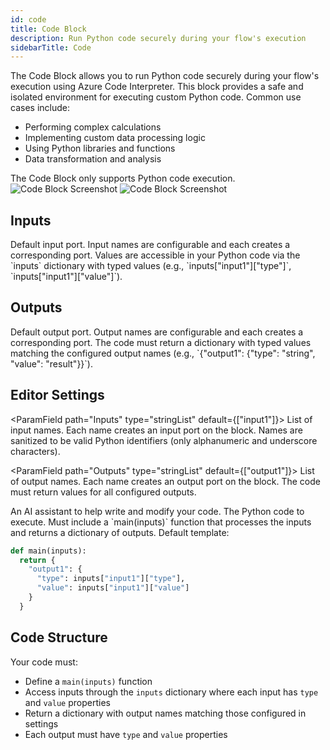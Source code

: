 ```yaml
---
id: code
title: Code Block
description: Run Python code securely during your flow's execution
sidebarTitle: Code
---
```


The Code Block allows you to run Python code securely during your flow's execution using Azure Code Interpreter. This block provides a safe and isolated environment for executing custom Python code. Common use cases include:

- Performing complex calculations
- Implementing custom data processing logic
- Using Python libraries and functions
- Data transformation and analysis

<Note>
  The Code Block only supports Python code execution.
</Note>

<Frame>
  <img src="/block-reference/assets/code_light.png" alt="Code Block Screenshot" className="block dark:hidden" />
  <img src="/block-reference/assets/code_dark.png" alt="Code Block Screenshot" className="hidden dark:block" />
</Frame>

## Inputs

<ParamField path="input1" type="any" required={false}>
  Default input port. Input names are configurable and each creates a corresponding port. Values are accessible in your Python code via the `inputs` dictionary with typed values (e.g., `inputs["input1"]["type"]`, `inputs["input1"]["value"]`).
</ParamField>

## Outputs 

<ResponseField name="output1" type="any">
  Default output port. Output names are configurable and each creates a corresponding port. The code must return a dictionary with typed values matching the configured output names (e.g., `{"output1": {"type": "string", "value": "result"}}`).
</ResponseField>

## Editor Settings

<ParamField path="Inputs" type="stringList" default={["input1"]}>
  List of input names. Each name creates an input port on the block. Names are sanitized to be valid Python identifiers (only alphanumeric and underscore characters).
</ParamField>

<ParamField path="Outputs" type="stringList" default={["output1"]}>
  List of output names. Each name creates an output port on the block. The code must return values for all configured outputs.
</ParamField>

<ParamField path="AI Assist" type="custom">
  An AI assistant to help write and modify your code.
</ParamField>

<ParamField path="Code" type="code" language="python">
  The Python code to execute. Must include a `main(inputs)` function that processes the inputs and returns a dictionary of outputs. Default template:

  ```python
  def main(inputs):
    return {
      "output1": {
        "type": inputs["input1"]["type"],
        "value": inputs["input1"]["value"]
      }
    }
  ```
</ParamField>

## Code Structure

Your code must:
- Define a `main(inputs)` function
- Access inputs through the `inputs` dictionary where each input has `type` and `value` properties
- Return a dictionary with output names matching those configured in settings
- Each output must have `type` and `value` properties
